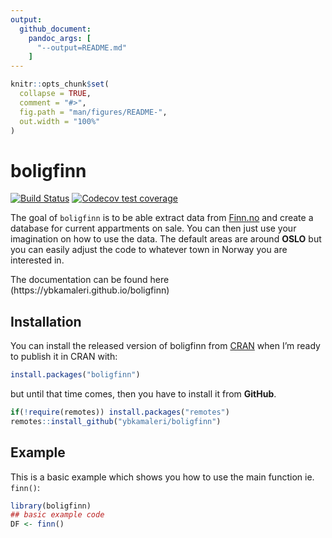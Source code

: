 ```yaml
---
output:
  github_document:
    pandoc_args: [
      "--output=README.md"
    ]
---
```


<!-- README.md is generated from README.Rmd. Please edit that file -->

```r
knitr::opts_chunk$set(
  collapse = TRUE,
  comment = "#>",
  fig.path = "man/figures/README-",
  out.width = "100%"
)
```

# boligfinn

<!-- badges: start -->
[![Build Status](https://travis-ci.org/ybkamaleri/boligfinn.svg?branch=master)](https://travis-ci.org/ybkamaleri/boligfinn)
[![Codecov test coverage](https://codecov.io/gh/ybkamaleri/boligfinn/branch/master/graph/badge.svg)](https://codecov.io/gh/ybkamaleri/boligfinn?branch=master)
<!-- badges: end -->

The goal of `boligfinn` is to be able extract data from [Finn.no](https://www.finn.no/) and create a database for current appartments on sale. You can then just use your imagination on how to use the data. The default areas are around **OSLO** but you can easily adjust the code to whatever town in Norway you are interested in.

The documentation can be found here (https://ybkamaleri.github.io/boligfinn)

## Installation

You can install the released version of boligfinn from [CRAN](https://CRAN.R-project.org) when I'm ready to publish it in CRAN with:

``` r
install.packages("boligfinn")
```
but until that time comes, then you have to install it from **GitHub**.

```r
if(!require(remotes)) install.packages("remotes")
remotes::install_github("ybkamaleri/boligfinn")
```

## Example

This is a basic example which shows you how to use the main function ie. `finn()`:

```r
library(boligfinn)
## basic example code
DF <- finn()
```
